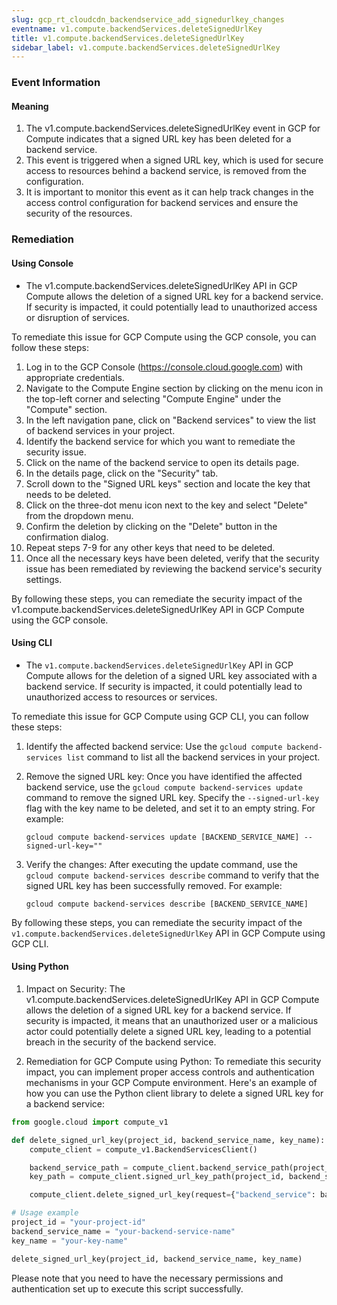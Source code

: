 ```yaml
--- 
slug: gcp_rt_cloudcdn_backendservice_add_signedurlkey_changes
eventname: v1.compute.backendServices.deleteSignedUrlKey
title: v1.compute.backendServices.deleteSignedUrlKey
sidebar_label: v1.compute.backendServices.deleteSignedUrlKey
---
```

                       


### Event Information

#### Meaning

1. The v1.compute.backendServices.deleteSignedUrlKey event in GCP for Compute indicates that a signed URL key has been deleted for a backend service.
2. This event is triggered when a signed URL key, which is used for secure access to resources behind a backend service, is removed from the configuration.
3. It is important to monitor this event as it can help track changes in the access control configuration for backend services and ensure the security of the resources.

### Remediation

#### Using Console

- The v1.compute.backendServices.deleteSignedUrlKey API in GCP Compute allows the deletion of a signed URL key for a backend service. If security is impacted, it could potentially lead to unauthorized access or disruption of services.

To remediate this issue for GCP Compute using the GCP console, you can follow these steps:

1. Log in to the GCP Console (https://console.cloud.google.com) with appropriate credentials.
2. Navigate to the Compute Engine section by clicking on the menu icon in the top-left corner and selecting "Compute Engine" under the "Compute" section.
3. In the left navigation pane, click on "Backend services" to view the list of backend services in your project.
4. Identify the backend service for which you want to remediate the security issue.
5. Click on the name of the backend service to open its details page.
6. In the details page, click on the "Security" tab.
7. Scroll down to the "Signed URL keys" section and locate the key that needs to be deleted.
8. Click on the three-dot menu icon next to the key and select "Delete" from the dropdown menu.
9. Confirm the deletion by clicking on the "Delete" button in the confirmation dialog.
10. Repeat steps 7-9 for any other keys that need to be deleted.
11. Once all the necessary keys have been deleted, verify that the security issue has been remediated by reviewing the backend service's security settings.

By following these steps, you can remediate the security impact of the v1.compute.backendServices.deleteSignedUrlKey API in GCP Compute using the GCP console.

#### Using CLI

- The `v1.compute.backendServices.deleteSignedUrlKey` API in GCP Compute allows for the deletion of a signed URL key associated with a backend service. If security is impacted, it could potentially lead to unauthorized access to resources or services.

To remediate this issue for GCP Compute using GCP CLI, you can follow these steps:

1. Identify the affected backend service: Use the `gcloud compute backend-services list` command to list all the backend services in your project.

2. Remove the signed URL key: Once you have identified the affected backend service, use the `gcloud compute backend-services update` command to remove the signed URL key. Specify the `--signed-url-key` flag with the key name to be deleted, and set it to an empty string. For example:
   ```
   gcloud compute backend-services update [BACKEND_SERVICE_NAME] --signed-url-key=""
   ```

3. Verify the changes: After executing the update command, use the `gcloud compute backend-services describe` command to verify that the signed URL key has been successfully removed. For example:
   ```
   gcloud compute backend-services describe [BACKEND_SERVICE_NAME]
   ```

By following these steps, you can remediate the security impact of the `v1.compute.backendServices.deleteSignedUrlKey` API in GCP Compute using GCP CLI.

#### Using Python

1. Impact on Security: The v1.compute.backendServices.deleteSignedUrlKey API in GCP Compute allows the deletion of a signed URL key for a backend service. If security is impacted, it means that an unauthorized user or a malicious actor could potentially delete a signed URL key, leading to a potential breach in the security of the backend service.

2. Remediation for GCP Compute using Python: To remediate this security impact, you can implement proper access controls and authentication mechanisms in your GCP Compute environment. Here's an example of how you can use the Python client library to delete a signed URL key for a backend service:

```python
from google.cloud import compute_v1

def delete_signed_url_key(project_id, backend_service_name, key_name):
    compute_client = compute_v1.BackendServicesClient()

    backend_service_path = compute_client.backend_service_path(project_id, backend_service_name)
    key_path = compute_client.signed_url_key_path(project_id, backend_service_name, key_name)

    compute_client.delete_signed_url_key(request={"backend_service": backend_service_path, "key": key_path})

# Usage example
project_id = "your-project-id"
backend_service_name = "your-backend-service-name"
key_name = "your-key-name"

delete_signed_url_key(project_id, backend_service_name, key_name)
```

Please note that you need to have the necessary permissions and authentication set up to execute this script successfully.

 